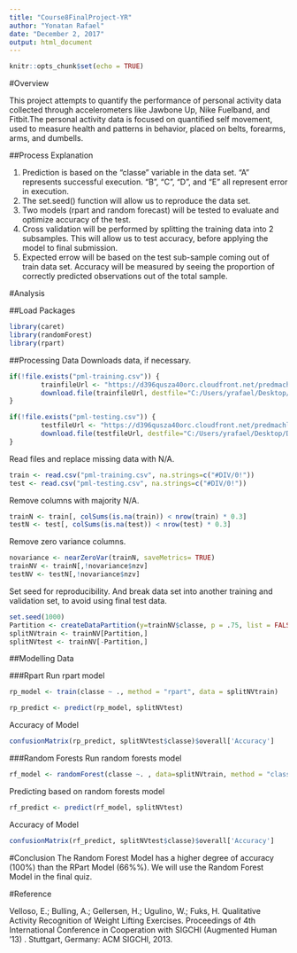 ```yaml
---
title: "Course8FinalProject-YR"
author: "Yonatan Rafael"
date: "December 2, 2017"
output: html_document
---
```


```r
knitr::opts_chunk$set(echo = TRUE)
```

#Overview

This project attempts to quantify the performance of personal activity data collected through accelerometers like Jawbone Up, Nike Fuelband, and Fitbit.The personal activity data is focused on quantified self movement, used to measure health and patterns in behavior, placed on belts, forearms, arms, and dumbells. 

##Process Explanation

1) Prediction is based on the "classe" variable in the data set. "A" represents successful execution. "B", "C", "D", and "E" all represent error in execution.
2) The set.seed() function will allow us to reproduce the data set.
3) Two models (rpart and random forecast) will be tested to evaluate and optimize accuracy of the test.
4) Cross validation will be performed by splitting the training data into 2 subsamples. This will allow us to test accuracy, before applying the model to final submission.
5) Expected errow will be based on the test sub-sample coming out of train data set. Accuracy will be measured by seeing the proportion of correctly predicted observations out of the total sample.

#Analysis

##Load Packages
```r
library(caret)
library(randomForest)
library(rpart)
```

##Processing Data
Downloads data, if necessary.
```r
if(!file.exists("pml-training.csv")) {
        trainfileUrl <- "https://d396qusza40orc.cloudfront.net/predmachlearn/pml-training.csv"
        download.file(trainfileUrl, destfile="C:/Users/yrafael/Desktop/Data Science Course/Course Code/pml-training.csv")
}

if(!file.exists("pml-testing.csv")) {
        testfileUrl <- "https://d396qusza40orc.cloudfront.net/predmachlearn/pml-training.csv"
        download.file(testfileUrl, destfile="C:/Users/yrafael/Desktop/Data Science Course/Course Code/pml-test.csv")
}
```

Read files and replace missing data with N/A.
```r
train <- read.csv("pml-training.csv", na.strings=c("#DIV/0!"))
test <- read.csv("pml-testing.csv", na.strings=c("#DIV/0!"))
```

Remove columns with majority N/A.
```r
trainN <- train[, colSums(is.na(train)) < nrow(train) * 0.3]
testN <- test[, colSums(is.na(test)) < nrow(test) * 0.3]
```

Remove zero variance columns.
```r
novariance <- nearZeroVar(trainN, saveMetrics= TRUE)
trainNV <- trainN[,!novariance$nzv]
testNV <- testN[,!novariance$nzv]
```

Set seed for reproducibility. And break data set into another training and validation set, to avoid using final test data.
```r
set.seed(1000)
Partition <- createDataPartition(y=trainNV$classe, p = .75, list = FALSE)
splitNVtrain <- trainNV[Partition,]
splitNVtest <- trainNV[-Partition,]
```


##Modelling Data

###Rpart
Run rpart model
```r
rp_model <- train(classe ~ ., method = "rpart", data = splitNVtrain)
```

```r
rp_predict <- predict(rp_model, splitNVtest)
```

Accuracy of Model
```r
confusionMatrix(rp_predict, splitNVtest$classe)$overall['Accuracy']
```

###Random Forests
Run random forests model
```r
rf_model <- randomForest(classe ~. , data=splitNVtrain, method = "class")
```

Predicting based on random forests model
```r
rf_predict <- predict(rf_model, splitNVtest)
```

Accuracy of Model
```r
confusionMatrix(rf_predict, splitNVtest$classe)$overall['Accuracy']
```

#Conclusion
The Random Forest Model has a higher degree of accuracy (100%) than the RPart Model (66%%). We will use the Random Forest Model in the final quiz.

#Reference

Velloso, E.; Bulling, A.; Gellersen, H.; Ugulino, W.; Fuks, H. Qualitative Activity Recognition of Weight Lifting Exercises. Proceedings of 4th International Conference in Cooperation with SIGCHI (Augmented Human '13) . Stuttgart, Germany: ACM SIGCHI, 2013.
